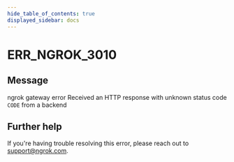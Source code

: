 ```yaml
---
hide_table_of_contents: true
displayed_sidebar: docs
---
```



# ERR_NGROK_3010

## Message

ngrok gateway error
Received an HTTP response with unknown status code `CODE` from a backend

<ErrorDetails error="err_ngrok_3010" />

## Further help

If you're having trouble resolving this error, please reach out to [support@ngrok.com](mailto:support@ngrok.com?subject=Help%20with%20ERR_NGROK_3010).
